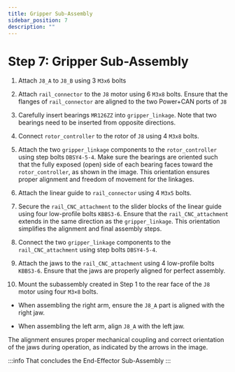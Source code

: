 ```yaml
---
title: Gripper Sub-Assembly
sidebar_position: 7
description: ""
---
```



# Step 7: Gripper Sub-Assembly

1. Attach `J8_A` to `J8_B` using 3 `M3x6` bolts
<AssemblyGuideImage src="end-effector/step1.png" alt="step1" width="30%" />

2. Attach `rail_connector` to the `J8` motor using 6 `M3x8` bolts. Ensure that the flanges of `rail_connector` are aligned to the two Power+CAN ports of `J8`
<AssemblyGuideImage src="end-effector/step2.png" alt="step2" width="50%" />

3. Carefully insert bearings `MR126ZZ` into `gripper_linkage`. Note that two bearings need to be inserted from opposite directions.
<AssemblyGuideImage src="end-effector/step3.png" alt="step3" width="30%" />

4. Connect `rotor_controller` to the rotor of `J8` using 4 `M3x8` bolts.
<AssemblyGuideImage src="end-effector/step4.png" alt="step4" width="60%" />

5. Attach the two `gripper_linkage` components to the `rotor_controller` using step bolts `DBSY4-5-4`. Make sure the bearings are oriented such that the fully exposed (open) side of each bearing faces toward the `rotor_controller`, as shown in the image. This orientation ensures proper alignment and freedom of movement for the linkages.
<AssemblyGuideImage src="end-effector/step5.png" alt="step5" width="60%" />

6. Attach the linear guide to `rail_connector` using 4 `M3x5` bolts.
<AssemblyGuideImage src="end-effector/step6.png" alt="step6" width="60%" />

7. Secure the `rail_CNC_attachment` to the slider blocks of the linear guide using four low-profile bolts `KBBS3-6`. Ensure that the `rail_CNC_attachment` extends in the same direction as the `gripper_linkage`. This orientation simplifies the alignment and final assembly steps.
<AssemblyGuideImage src="end-effector/step7.png" alt="step7" width="60%" />

8. Connect the two `gripper_linkage` components to the `rail_CNC_attachment` using step bolts `DBSY4-5-4`.
<AssemblyGuideImage src="end-effector/step8.png" alt="step8" width="60%" />

9. Attach the jaws to the `rail_CNC_attachment` using 4 low-profile bolts `KBBS3-6`. Ensure that the jaws are properly aligned for perfect assembly.
<AssemblyGuideImage src="end-effector/step9.png" alt="step9" width="60%" />

10. Mount the subassembly created in Step 1 to the rear face of the `J8` motor using four `M3×8` bolts.

- When assembling the right arm, ensure the `J8_A` part is aligned with the right jaw.

- When assembling the left arm, align `J8_A` with the left jaw.

The alignment ensures proper mechanical coupling and correct orientation of the jaws during operation, as indicated by the arrows in the image.
<AssemblyGuideImage src="end-effector/step10.png" alt="step10" width="80%" />

:::info
That concludes the End-Effector Sub-Assembly
<AssemblyGuideImage src="end-effector/ee-assem.png" alt="step10" width="80%" />
:::
